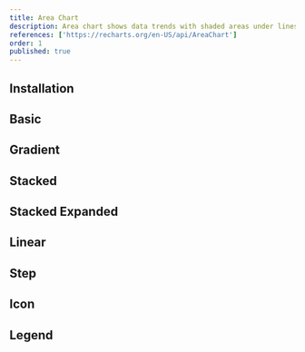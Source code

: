 ```yaml
---
title: Area Chart
description: Area chart shows data trends with shaded areas under lines.
references: ['https://recharts.org/en-US/api/AreaChart']
order: 1
published: true
---
```


## Installation
<Install component='chart' />

## Basic
<Demo center className='w-full' component="charts/area/area-chart-basic-demo" />

## Gradient
<Demo center className='w-full' component="charts/area/area-chart-gradient-demo" />

## Stacked
<Demo center className='w-full' component="charts/area/area-chart-stacked-demo" />

## Stacked Expanded
<Demo center className='w-full' component="charts/area/area-chart-stacked-expanded-demo" />

## Linear
<Demo center className='w-full' component="charts/area/area-chart-linear-demo" />

## Step
<Demo center className='w-full' component="charts/area/area-chart-step-demo" />

## Icon
<Demo center className='w-full' component="charts/area/area-chart-icon-demo" />

## Legend
<Demo center className='w-full' component="charts/area/area-chart-legend-demo" />
